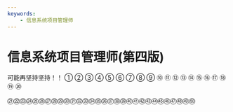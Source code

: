 ```yaml
---
keywords: 
    - 信息系统项目管理师
---
```


# 信息系统项目管理师(第四版)


<DocCardList />

可能再坚持坚持！！
① ② ③ ④ ⑤ ⑥ ⑦ ⑧ ⑨ ⑩ ⑪ ⑫ ⑬ ⑭ ⑮ ⑯ ⑰ ⑱ ⑲ ⑳

㉑㉒㉓㉔㉕㉖㉗㉘㉙㉚㉛㉜㉝㉞㉟㊱㊲㊳㊴㊵㊶㊷㊸㊹㊺㊻㊼㊽㊾㊿
